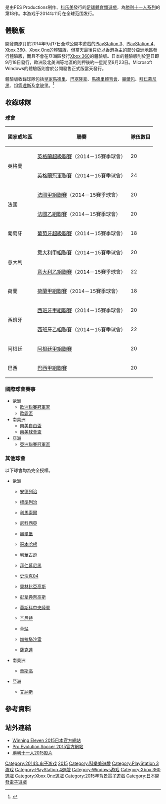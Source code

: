 {{NoteTA
|G1=Games
|G2=uefa
}}

{{Infobox VG
| title     = 世界足球 胜利十一人2015
| english   = World Soccer Winning Eleven 2015
| image     =
| caption   =
| developer = 
| publisher = [[科乐美|科乐美]]
| producer  = 
| designer  = 
| series    = [[勝利十一人系列|勝利十一人系列]]
| engine    = [[Fox_Engine|Fox Engine]]
| platforms =  [[Microsoft_Windows|Microsoft Windows]]<br/>[[PlayStation_3|PlayStation 3]]<br />[[PlayStation_4|PlayStation 4]]<br />[[Xbox_One|Xbox One]]<br />[[Xbox_360|Xbox 360]]
| released  = {{vgrelease new|NA|November 11, 2014|EU|November 13, 2014|JP|November 13, 2014}}
| genre     = [[體育遊戲|體育]]
| modes     = [[單人電子遊戲|單人電子遊戲]]、[[多人電子遊戲|多人電子遊戲]]
}}

{{vgname|世界足球 胜利十一人2015|ja=ワールドサッカーウイニングイレブン2015|en=Pro Evolution Soccer 2015|diff=yes}}是由PES Productions制作、[[科乐美|科乐美]]發行的[[足球|足球]][[體育類遊戲|體育類遊戲]]，為[[勝利十一人系列|勝利十一人系列]]的第18作。本游戏于2014年11月在全球范围发行。

== 體驗版 ==
開發商原訂於2014年9月17日全球公開本遊戲的[[PlayStation_3|PlayStation 3]]、[[PlayStation_4|PlayStation 4]]、[[Xbox_360|Xbox 360]]、[[Xbox_One|Xbox One]]的體驗版，但當天最後只於以[[香港|香港]]為主的部分亞洲地區發行體驗版，而且不會在亞洲區發行[[Xbox_360|Xbox 360]]的體驗版。日本的體驗版則於翌日即9月18日發行，歐洲及北美洲等地區的則押後約一星期至9月23日。Microsoft Windows的體驗版則會於公開發售正式版當天發行。

體驗版收錄球隊包括[[皇家馬德里|皇家馬德里]]、[[巴塞隆拿足球會|巴塞隆拿]]、[[馬德里體育會|馬德里體育會]]、[[畢爾包體育會|畢爾包]]、[[拜仁慕尼黑|拜仁慕尼黑]]、[[祖雲達斯|祖雲達斯]]及[[拿玻里足球會|拿玻里]]。<ref>{{cite web|url=http://www.peseditblog.com/2014/09/pes-2015-demo-teams-revealed.html|title=PES 2015 Demo Teams Revealed|publisher=PESEdit|date=2014年9月5日|accessdate=2014年9月8日|archive-date=2016年3月4日|archive-url=https://web.archive.org/web/20160304142309/http://www.peseditblog.com/2014/09/pes-2015-demo-teams-revealed.html}}</ref>

== 收錄球隊 ==
=== 球會 ===
{| class="wikitable"
!國家或地區
!聯賽
!隊伍數目
|-
|rowspan=2|{{flagicon|ENG}} 英格蘭
| [[英格蘭超級聯賽|英格蘭超級聯賽]]（2014－15賽季球會） || 20
|-
| [[英格蘭冠軍聯賽|英格蘭冠軍聯賽]]（2014－15賽季球會） || 24
|-
|rowspan=2|{{flagicon|FRA}} 法國
| [[法國甲組聯賽|法國甲組聯賽]]（2014－15賽季球會） || 20
|-
| [[法國乙組聯賽|法國乙組聯賽]]（2014－15賽季球會） || 20
|-
|{{flagicon|POR}} 葡萄牙
| [[葡萄牙超級聯賽|葡萄牙超級聯賽]]（2014－15賽季球會） || 18
|-
|rowspan=2|{{flagicon|ITA}} 意大利
| [[意大利甲組聯賽|意大利甲組聯賽]]（2014－15賽季球會） || 20
|-
| [[意大利乙組聯賽|意大利乙組聯賽]]（2014－15賽季球會） || 22
|-
|{{flagicon|NED}} 荷蘭
| [[荷蘭甲組聯賽|荷蘭甲組聯賽]]（2014－15賽季球會） || 18
|-
|rowspan=2|{{flagicon|ESP}} 西班牙
| [[西班牙甲組聯賽|西班牙甲組聯賽]]（2014－15賽季球會） || 20
|-
| [[西班牙乙組聯賽|西班牙乙組聯賽]]（2014－15賽季球會） || 22
|-
| {{flagicon|ARG}} 阿根廷
| [[阿根廷甲組聯賽|阿根廷甲組聯賽]] || 20
|-
| {{flagicon|BRA}} 巴西
| [[巴西甲組聯賽|巴西甲組聯賽]] || 20
|}

=== 國際球會賽事 ===
* 歐洲
** [[歐洲聯賽冠軍盃|歐洲聯賽冠軍盃]]
** [[歐霸盃|歐霸盃]]
* 南美洲
** [[南美自由盃|南美自由盃]]
** [[南美球會盃|南美球會盃]]
* 亞洲
** [[亞洲聯賽冠軍盃|亞洲聯賽冠軍盃]]

=== 其他球會 ===
以下球會均為完全授權。
* 歐洲
** {{flagicon|BEL}} [[安德列治|安德列治]]
** {{flagicon|BEL}} [[標準列治|標準列治]]
** {{flagicon|CYP}} [[利馬索爾|利馬索爾]]
** {{flagicon|CYP}} [[尼科西亞|尼科西亞]]
** {{flagicon|DEN}} [[奧爾堡|奧爾堡]]
** {{flagicon|DEN}} [[哥本哈根|哥本哈根]]
** {{flagicon|GER}} [[利華古遜|利華古遜]]
** {{flagicon|GER}} [[拜仁慕尼黑|拜仁慕尼黑]]
** {{flagicon|GER}} [[史浩克04|史浩克04]]
** {{flagicon|GRE}} [[奧林比亞高斯|奧林比亞高斯]]
** {{flagicon|GRE}} [[彭拿典奈高斯|彭拿典奈高斯]]
** {{flagicon|RUS}} [[莫斯科中央陸軍|莫斯科中央陸軍]]
** {{flagicon|RUS}} [[辛尼特|辛尼特]]
** {{flagicon|SUI}} [[草蜢|草蜢]]
** {{flagicon|TUR}} [[加拉塔沙雷|加拉塔沙雷]]
** {{flagicon|UKR}} [[薩克達|薩克達]]
* 南美洲
** {{flagicon|BRA}} [[華斯高|華斯高]]
* 亞洲
** {{flagicon|KSA}} [[艾納斯|艾納斯]]

== 參考資料 ==
{{reflist|30em}}

== 站外連結 ==
*[http://www.konami.jp/we/2015/ Winning Eleven 2015日本官方網站] {{Wayback|url=http://www.konami.jp/we/2015/ |date=20171114204037 }} {{ja}}
*[https://web.archive.org/web/20140919111240/https://pes.konami.com/pitch/index.php?lang=en Pro Evolution Soccer 2015官方網站] {{en}}
*[https://www.youtube.com/watch?v=2oV4QlvjGpY 勝利十一人2015影片]

{{胜利十一人系列}}

{{DEFAULTSORT:Winning Eleven 2015}}
[[Category:2014年电子游戏|Category:2014年电子游戏]]
[[Category:胜利十一人系列|2015]]
[[Category:科樂美遊戲|Category:科樂美遊戲]]
[[Category:PlayStation_3游戏|Category:PlayStation 3游戏]]
[[Category:PlayStation_4遊戲|Category:PlayStation 4遊戲]]
[[Category:Windows游戏|Category:Windows游戏]]
[[Category:Xbox_360遊戲|Category:Xbox 360遊戲]]
[[Category:Xbox_One遊戲|Category:Xbox One遊戲]]
[[Category:2015年背景電子遊戲|Category:2015年背景電子遊戲]]
[[Category:日本開發電子遊戲|Category:日本開發電子遊戲]]